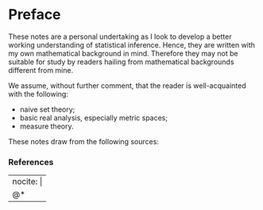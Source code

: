 # Preface {.unnumbered}

These notes are a personal undertaking as I look to develop a better working understanding of statistical inference.
Hence, they are written with my own mathematical background in mind.
Therefore they may not be suitable for study by readers hailing from mathematical backgrounds different from mine.

We assume, without further comment, that the reader is well-acquainted with the following:

* naive set theory;
* basic real analysis, especially metric spaces;
* measure theory.

These notes draw from the following sources:

### References

::: {#refs}
---
nocite: |
  @*
---
:::